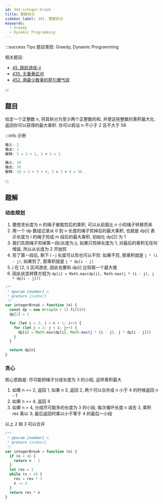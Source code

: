 ```yaml
---
id: 343-integer-break
title: 整数拆分
sidebar_label: 343. 整数拆分
keywords:
  - Greedy
  - Dynamic Programming
---
```


:::success Tips
题目类型: Greedy, Dynamic Programming

相关题目:

- [45. 跳跃游戏-ii](/leetcode/medium/45-jump)
- [435. 无重叠区间](/leetcode/medium/435-erase-overlap-intervals)
- [452. 用最少数量的箭引爆气球](/leetcode/medium/452-find-min-arrow-shots)

:::

## 题目

给定一个正整数 n, 将其拆分为至少两个正整数的和, 并使这些整数的乘积最大化. 返回你可以获得的最大乘积. 你可以假设 n 不小于 2 且不大于 58.

:::info 示例

```ts
输入: 2
输出: 1
解释: 2 = 1 + 1, 1 × 1 = 1.
```

```ts
输入: 10
输出: 36
解释: 10 = 3 + 3 + 4, 3 × 3 × 4 = 36.
```

:::

## 题解

### 动态规划

1. 要想求长度为 n 的绳子被裁剪后的乘积, 可以从前面比 n 小的绳子转移而来
2. 用一个 dp 数组记录从 0 到 n 长度的绳子剪掉后的最大乘积, 也就是 dp[i] 表示长度为 i 的绳子剪成 m 段后的最大乘积, 初始化 dp[2] 为 1
3. 我们先把绳子剪掉第一段(长度为 j), 如果只剪掉长度为 1, 对最后的乘积无任何增益, 所以从长度为 2 开始剪
4. 剪了第一段后, 剩下 i - j 长度可以剪也可以不剪: 如果不剪, 那乘积就是 `j * (i - j)`, 如果剪了, 那乘积就是 `j * dp[i - j]`
5. j 在 [2, i) 区间游走, 因此也要和 dp[i] 比较取一个最大值
6. 因此状态转移方程为 `dp[i] = Math.max(dp[i], Math.max(j * (i - j), j * dp[i - j]))`

```ts
/**
 * @param {number} n
 * @return {number}
 */
var integerBreak = function (n) {
  const dp = new Array(n + 1).fill(0)
  dp[2] = 1

  for (let i = 3; i < n + 1; i++) {
    for (let j = 2; j < i; j++) {
      dp[i] = Math.max(dp[i], Math.max(j * (i - j), j * dp[i - j]))
    }
  }

  return dp[n]
}
```

### 贪心

核心思路是: 尽可能把绳子分成长度为 3 的小段, 这样乘积最大

1. 如果 n == 2, 返回 1, 如果 n 3, 返回 2, 两个可以合并成 n 小于 4 的时候返回 n - 1
2. 如果 n == 4, 返回 4
3. 如果 n > 4, 分成尽可能多的长度为 3 的小段, 每次循环长度 n 减去 3, 乘积 res 乘以 3; 最后返回时乘以小于等于 4 的最后一小段

以上 2 和 3 可以合并

```ts
/**
 * @param {number} n
 * @return {number}
 */
var integerBreak = function (n) {
  if (n < 4) {
    return n - 1
  }
  let res = 1
  while (n > 4) {
    res = res * 3
    n -= 3
  }
  return res * n
}
```
